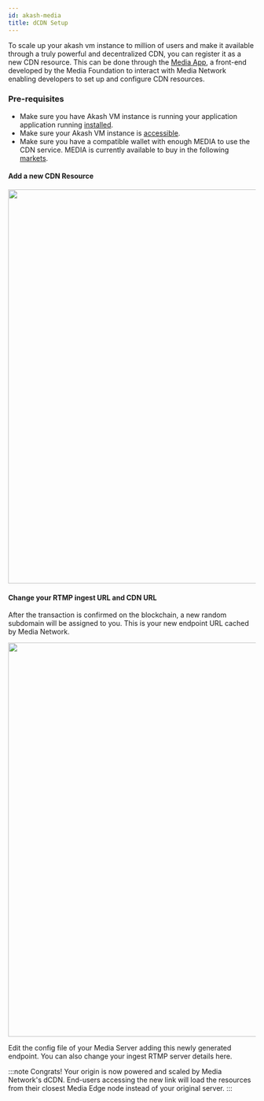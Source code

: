---
id: akash-media
title: dCDN Setup
---

To scale up your akash vm instance to million of users and make it available through a truly powerful and decentralized CDN, you can register it as a new CDN resource. This can be done through the [Media App](https://app.media.network), a front-end developed by the Media Foundation to interact with Media Network enabling developers to set up and configure CDN resources.

### Pre-requisites

- Make sure you have Akash VM instance is running your application application running [installed](akash-setup).
- Make sure your Akash VM instance is [accessible](akash-setup#testing-the-instance).
- Make sure you have a compatible wallet with enough MEDIA to use the CDN service. MEDIA is currently available to buy in the following [markets](https://www.coingecko.com/en/coins/media-network#markets).


#### Add a new CDN Resource

<center><img src="/img/ms-add.png" width="800"/> </center>


#### Change your RTMP ingest URL and CDN URL 

After the transaction is confirmed on the blockchain, a new random subdomain will be assigned to you. This is your new endpoint URL cached by Media Network.


<center><img src="/img/ms-resource.png" width="800"/> </center>

Edit the config file of your Media Server adding this newly generated endpoint. You can also change your ingest RTMP server details here.


:::note
Congrats! Your origin is now powered and scaled by Media Network's dCDN. End-users accessing the new link will load the resources from their closest Media Edge node instead of your original server.
:::


